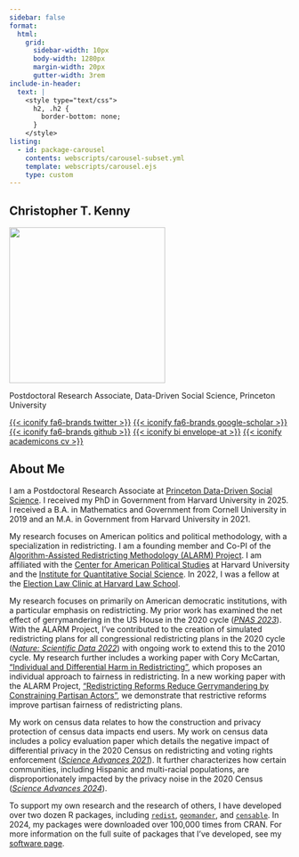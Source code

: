 ```yaml
---
sidebar: false
format: 
  html:
    grid:
      sidebar-width: 10px
      body-width: 1280px
      margin-width: 20px
      gutter-width: 3rem
include-in-header:
  text: |
    <style type="text/css">
      h2, .h2 {
        border-bottom: none;
      }
    </style>
listing:
  - id: package-carousel
    contents: webscripts/carousel-subset.yml
    template: webscripts/carousel.ejs
    type: custom
---
```


```{=css}
.justify {
  text-align: justify !important
}
```

:::::: {.column-screen-inset}

::::: {.grid}

:::: {.g-col-12 .g-col-sm-4}

::: {.text-center}

# Christopher T. Kenny

![](figs/ckenny_small.webp){width=20em}



Postdoctoral Research Associate, Data-Driven Social Science, Princeton University

[{{< iconify fa6-brands twitter >}}](https://twitter.com/Chris_T_Kenny){.btn .btn-outline-primary .btn role="button"} [{{< iconify fa6-brands google-scholar >}}](https://scholar.google.com/citations?user=uVUhHXAAAAAJ){.btn .btn-outline-primary .btn role="button"} [{{< iconify fa6-brands github >}}](https://github.com/christopherkenny){.btn .btn-outline-primary .btn role="button"} [{{< iconify bi envelope-at >}}](mailto:christopherkenny@fas.harvard.edu){.btn .btn-outline-primary .btn role="button"} [{{< iconify academicons cv >}}](cv/kenny_cv.pdf){.btn .btn-outline-primary .btn role="button"}

:::

::: {#package-carousel}
:::

::::

:::: {.g-col-12 .g-col-sm-8}

::: {.justify}

# About Me

I am a Postdoctoral Research Associate at [Princeton Data-Driven Social Science](https://ddss.princeton.edu/).
I received my PhD in Government from Harvard University in 2025.
I received a B.A. in Mathematics and Government from Cornell University in 2019 and an M.A. in Government from Harvard University in 2021.

My research focuses on American politics and political methodology, with a specialization in redistricting. 
I am a founding member and Co-PI of the [Algorithm-Assisted Redistricting Methodology (ALARM) Project](https://alarm-redist.github.io/). 
I am affiliated with the [Center for American Political Studies](https://caps.gov.harvard.edu/) at Harvard University and the [Institute for Quantitative Social Science](https://www.iq.harvard.edu/). 
In 2022, I was a fellow at the [Election Law Clinic at Harvard Law School](https://www.hlselectionlaw.org/).

My research focuses on primarily on American democratic institutions, with a particular emphasis on redistricting. 
My prior work has examined the net effect of gerrymandering in the US House in the 2020 cycle ([*PNAS 2023*](research.html#widespread-partisan-gerrymandering-mostly-cancels-nationally-but-reduces-electoral-competition)).
With the ALARM Project, I've contributed to the creation of simulated redistricting plans for all congressional redistricting plans in the 2020 cycle ([*Nature: Scientific Data 2022*](research.html#simulated-redistricting-plans-for-the-analysis-and-evaluation-of-redistricting-in-the-united-states)) with ongoing work to extend this to the 2010 cycle.
My research further includes a working paper with Cory McCartan, ["Individual and Differential Harm in Redistricting"](research.html#individual-and-differential-harm-in-redistricting), which proposes an individual approach to fairness in redistricting.
In a new working paper with the ALARM Project, ["Redistricting Reforms Reduce Gerrymandering by Constraining Partisan Actors"](research.html#redistricting-reforms-reduce-gerrymandering-by-constraining-partisan-actors), we demonstrate that restrictive reforms improve partisan fairness of redistricting plans.

My work on census data relates to how the construction and privacy protection of census data impacts end users. 
My work on census data includes a policy evaluation paper which details the negative impact of differential privacy in the 2020 Census on redistricting and voting rights enforcement ([*Science Advances 2021*](research.html#the-use-of-differential-privacy-for-census-data-and-its-impact-on-redistricting-the-case-of-the-2020-u.s.-census)). 
It further characterizes how certain communities, including Hispanic and multi-racial populations, are disproportionately impacted by the privacy noise in the 2020 Census ([*Science Advances 2024*](research.html#evaluating-bias-and-noise-induced-by-the-u.s.-census-bureaus-privacy-protection-methods)).

To support my own research and the research of others, I have developed over two dozen R packages, including [`redist`](https://alarm-redist.org/redist/), [`geomander`](https://christophertkenny.com/geomander/), and [`censable`](https://christophertkenny.com/censable/). 
In 2024, my packages were downloaded over 100,000 times from CRAN. 
For more information on the full suite of packages that I've developed, see my [software page](software.html).

:::

::::

:::::

::::::
